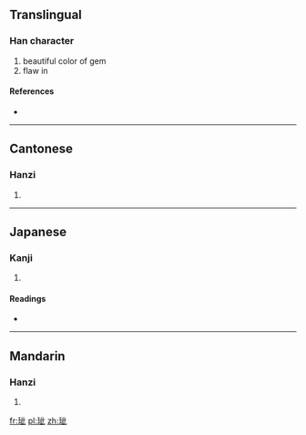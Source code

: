 ==Translingual==

===Han character===
{{Han char|rn=96|rad=玉|as=05|sn=9|four=1111<sub>0</sub>|canj=一土卜一心 (MGYMP)}}

# beautiful color of gem
# flaw in

====References====
* {{Han ref|kx=0729.060|dkj=20900|hdz=21110.100|uh=73BC|ud=29628|bh=D2AF|bd=53935}}

----

==Cantonese==

===Hanzi===
{{yue-hanzi|jyut=|y=chi2}}

# {{defn|lang=yue|sort=玉05}}

----

==Japanese==

===Kanji===
{{ja-kanji|grade=|rs=玉05}}

# {{defn|lang=ja|sort=玉05}}

====Readings====
* {{ja-readings|on=[[せい]] (sei), [[さい]] (sai), [[さ]] (sa), [[し]] (shi)|kun=[[あざやか]] (azayaka)}}

----

==Mandarin==

===Hanzi===
{{cmn-hanzi|pin=[[cǐ]] ([[ci3]])|wg=tz'u<sup>3</sup>}}

# {{defn|lang=cmn|sort=玉05}}

[[fr:玼]]
[[pl:玼]]
[[zh:玼]]